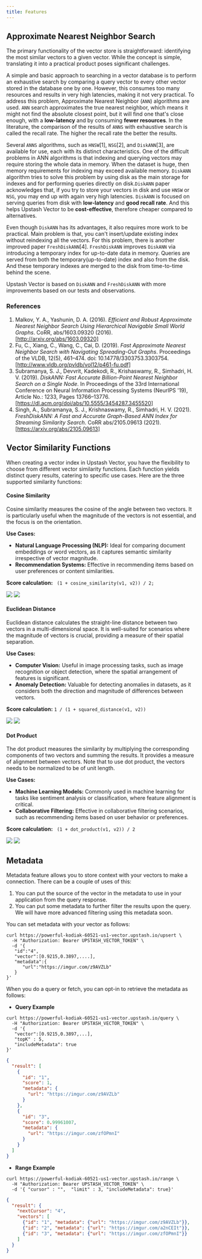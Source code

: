 ```yaml
---
title: Features
---
```


## Approximate Nearest Neighbor Search


The primary functionality of the vector store is straightforward: identifying the most similar vectors to a given vector. 
While the concept is simple, translating it into a practical product poses significant challenges.

A simple and basic approach to searching in a vector database is to perform an exhaustive search by comparing a query vector to every other vector stored in the database one by one. However, this consumes too many resources and results in very high latencies, making it not very practical. To address this problem, Approximate Nearest Neighbor (`ANN`) algorithms are used. `ANN` search approximates the true nearest neighbor, which means it might not find the absolute closest point, but it will find one that's close enough, with a **low-latency** and by consuming **fewer resources**.
In the literature, the comparison of the results of `ANNS` with exhaustive search is called the recall rate.
 The higher the recall rate the better the results.

Several `ANNS` algorithms, such as `HNSW`[1], `NSG`[2], and `DiskANN`[3], are available for use, 
each with its distinct characteristics. One of the difficult problems in ANN algorithms is that indexing and querying vectors may require storing the whole data in memory. When the dataset is huge, then memory requirements for indexing may exceed available memory. `DiskANN` algorithm tries to solve this problem by using disk as the main storage for indexes and for performing queries directly on disk.`DiskANN` paper acknowledges that, if you try to store your vectors 
in disk and use  `HNSW` or `NSG`, you may end up with again very high latencies. `DiskANN` is focused 
on serving queries from disk with **low-latency** and **good recall rate**. 
And this helps Upstash Vector to be **cost-effective**, therefore cheaper compared to alternatives.

Even though `DiskANN` has its advantages, it also requires more work to be practical. 
Main problem is that, you can't  insert/update existing index without reindexing all the vectors. 
For this problem, there is another improved  paper `FreshDiskANN`[4]. `FreshDiskANN` improves `DiskANN` via introducing
a temporary index for up-to-date data in memory. Queries are served from both the temporary(up-to-date) index 
and also from the disk. And these temporary indexes are merged to the disk from time-to-time behind the scene. 

Upstash Vector is based on `DiskANN` and  `FreshDiskANN` with more improvements based on our 
tests and observations.

### References
1. Malkov, Y. A., Yashunin, D. A. (2016). *Efficient and Robust Approximate Nearest Neighbor Search Using Hierarchical Navigable Small World Graphs*. CoRR, abs/1603.09320 (2016). [http://arxiv.org/abs/1603.09320]
2. Fu, C., Xiang, C., Wang, C., Cai, D. (2019). *Fast Approximate Nearest Neighbor Search with Navigating Spreading-Out Graphs*. Proceedings of the VLDB, 12(5), 461–474. doi: 10.14778/3303753.3303754. [http://www.vldb.org/pvldb/vol12/p461-fu.pdf]
3. Subramanya, S. J., Devvrit, Kadekodi, R., Krishaswamy, R., Simhadri, H. V. (2019). *DiskANN: Fast Accurate Billion-Point Nearest Neighbor Search on a Single Node*. In Proceedings of the 33rd International Conference on Neural Information Processing Systems (NeurIPS '19), Article No.: 1233, Pages 13766–13776. [https://dl.acm.org/doi/abs/10.5555/3454287.3455520]
4. Singh, A., Subramanya, S. J., Krishnaswamy, R., Simhadri, H. V. (2021). *FreshDiskANN: A Fast and Accurate Graph-Based ANN Index for Streaming Similarity Search*. CoRR abs/2105.09613 (2021). [https://arxiv.org/abs/2105.09613]

## Vector Similarity Functions

When creating a vector index in Upstash Vector, you have the flexibility to choose from different vector similarity functions. 
Each function yields distinct query results, catering to specific use cases. Here are the three supported similarity functions:

#### Cosine Similarity

Cosine similarity measures the cosine of the angle between two vectors. It is particularly useful when the magnitude of the vectors is not essential, and the focus is on the orientation. 

**Use Cases:**
- **Natural Language Processing (NLP):** Ideal for comparing document embeddings or word vectors, as it captures semantic similarity irrespective of vector magnitude.
- **Recommendation Systems:** Effective in recommending items based on user preferences or content similarities.

**Score calculation:**
``` (1 + cosine_similarity(v1, v2)) / 2;```

<Frame>
  <img className="block h-32 dark:hidden" src="/img/vector/cosine_similarity.svg" />
  <img className="hidden h-32 dark:block" src="/img/vector/cosine_similarity_dark.svg" />
</Frame>

#### Euclidean Distance

Euclidean distance calculates the straight-line distance between two vectors in a multi-dimensional space. It is well-suited for scenarios where the magnitude of vectors is crucial, providing a measure of their spatial separation.

**Use Cases:**
- **Computer Vision:** Useful in image processing tasks, such as image recognition or object detection, where the spatial arrangement of features is significant.
- **Anomaly Detection:** Valuable for detecting anomalies in datasets, as it considers both the direction and magnitude of differences between vectors.

**Score calculation:**
```1 / (1 + squared_distance(v1, v2))```
 
<Frame> 
  <img className="block h-32 dark:hidden" src="/img/vector/squared_distance.svg" />
  <img className="hidden h-32 dark:block" src="/img/vector/squared_distance_dark.svg" />
</Frame>

#### Dot Product

The dot product measures the similarity by multiplying the corresponding components of two vectors and summing the results. It provides a measure of alignment between vectors.
Note that to use dot product, the vectors needs to be normalized to be of unit length. 

**Use Cases:**
- **Machine Learning Models:** Commonly used in machine learning for tasks like sentiment analysis or classification, where feature alignment is critical.
- **Collaborative Filtering:** Effective in collaborative filtering scenarios, such as recommending items based on user behavior or preferences.

**Score calculation:**
``` (1 + dot_product(v1, v2)) / 2```

<Frame>
  <img className="block h-32 dark:hidden" src="/img/vector/dot_product.svg" />
  <img className="hidden h-32 dark:block" src="/img/vector/dot_product_dark.svg" />
</Frame>

## Metadata

Metadata feature allows you to store context with your vectors to make a connection. 
There can be a couple of uses of this: 
1. You can put the source of the vector in the metadata to use in your application from the query response.
2. You can put some metadata to further filter the results upon the query. We will have more advanced filtering using this 
metadata soon. 

You can set metadata with your vector as follows:

```shell
curl https://powerful-kodiak-60521-us1-vector.upstash.io/upsert \
  -H "Authorization: Bearer UPSTASH_VECTOR_TOKEN" \
  -d '{
   "id":"4",
   "vector":[0.9215,0.3897,....],
   "metadata":{
      "url":"https://imgur.com/z9AVZLb"
   }
}' 
```

When you do a query or fetch, you can opt-in to retrieve the metadata as follows:

- **Query Example**

```shell
curl https://powerful-kodiak-60521-us1-vector.upstash.io/query \
  -H "Authorization: Bearer UPSTASH_VECTOR_TOKEN" \
  -d '{
   "vector":[0.9215,0.3897,...],
   "topK" : 5,
   "includeMetadata": true
}' 
```

```json
{
  "result": [
    {
      "id": "1", 
      "score": 1,
      "metadata": {
        "url": "https://imgur.com/z9AVZLb"
      }
    },
    {
      "id": "3", 
      "score": 0.99961007,
      "metadata": {
        "url": "https://imgur.com/zfOPmnI"
      }
    }
  ]
}
```

- **Range Example**

```shell
curl https://powerful-kodiak-60521-us1-vector.upstash.io/range \
  -H "Authorization: Bearer UPSTASH_VECTOR_TOKEN" \
  -d '{ "cursor" : "",  "limit" : 3, "includeMetadata": true}' 
```

```json
{
  "result": {
    "nextCursor": "4",
    "vectors": [
      {"id": "1", "metadata": {"url": "https://imgur.com/z9AVZLb"}},
      {"id": "2", "metadata": {"url": "https://imgur.com/a2nCEIt"}},
      {"id": "3", "metadata": {"url": "https://imgur.com/zfOPmnI"}}
    ]
  }
}
```